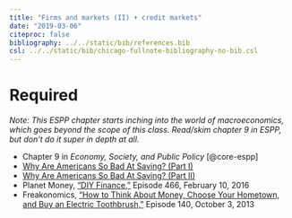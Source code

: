 ```yaml
---
title: "Firms and markets (II) + credit markets"
date: "2019-03-06"
citeproc: false
bibliography: ../../static/bib/references.bib
csl: ../../static/bib/chicago-fullnote-bibliography-no-bib.csl
---
```


# Required

*Note: This ESPP chapter starts inching into the world of macroeconomics, which goes beyond the scope of this class. Read/skim chapter 9 in ESPP, but don't do it super in depth at all.*

- <i class="fas fa-book"></i> Chapter 9 in *Economy, Society, and Public Policy* [@core-espp]
- <i class="fas fa-external-link-square-alt"></i> [Why Are Americans So Bad At Saving? (Part I)](https://www.npr.org/sections/money/2011/12/19/143961175/why-are-americans-so-bad-at-saving)
- <i class="fas fa-external-link-square-alt"></i> [Why Are Americans So Bad At Saving? (Part II)](https://www.npr.org/sections/money/2011/12/19/143950265/why-are-americans-so-bad-at-saving)
- <i class="fas fa-podcast"></i> Planet Money, ["DIY Finance,"](https://www.npr.org/sections/money/2016/02/10/466281062/episode-466-diy-finance) Episode 466, February 10, 2016
- <i class="fas fa-podcast"></i> Freakonomics, ["How to Think About Money, Choose Your Hometown, and Buy an Electric Toothbrush,"](http://freakonomics.com/podcast/how-to-think-about-money-choose-your-hometown-and-buy-an-electric-toothbrush-a-new-freakonomics-radio-podcast/) Episode 140, October 3, 2013 
